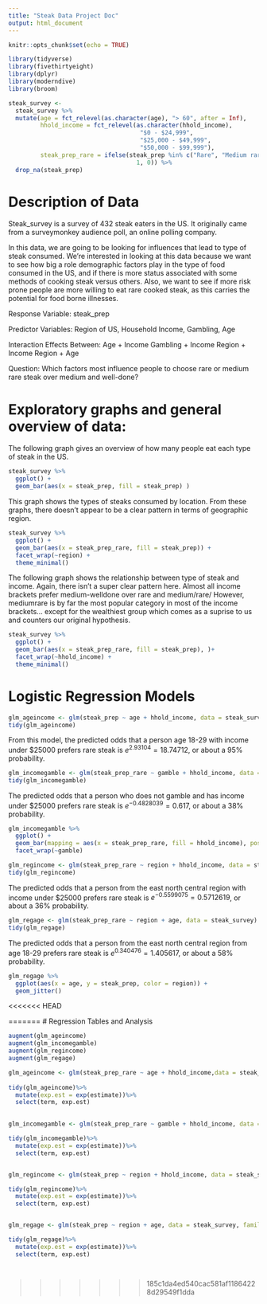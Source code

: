 ```yaml
---
title: "Steak Data Project Doc"
output: html_document
---
```


```r
knitr::opts_chunk$set(echo = TRUE)
```

```r
library(tidyverse)
library(fivethirtyeight)
library(dplyr)
library(moderndive)
library(broom)
```

```r
steak_survey <-
  steak_survey %>% 
  mutate(age = fct_relevel(as.character(age), "> 60", after = Inf),
         hhold_income = fct_relevel(as.character(hhold_income),
                                     "$0 - $24,999",
                                     "$25,000 - $49,999",
                                     "$50,000 - $99,999"),
         steak_prep_rare = ifelse(steak_prep %in% c("Rare", "Medium rare"),
                                    1, 0)) %>% 
  drop_na(steak_prep)
```

# Description of Data

Steak_survey is a survey of 432 steak eaters in the US. It originally came from a surveymonkey audience poll, an online polling company. 

In this data, we are going to be looking for influences that lead to type of steak consumed. We're interested in looking at this data because we want to see how big a role demographic factors play in the type of food consumed in the US, and if there is more status associated with some methods of cooking steak versus others. Also, we want to see if more risk prone people are more willing to eat rare cooked steak, as this carries the potential for food borne illnesses. 

Response Variable: steak_prep

Predictor Variables: Region of US, Household Income, Gambling, Age

Interaction Effects Between: 
Age + Income
Gambling + Income
Region + Income
Region + Age


Question: Which factors most influence people to choose rare or medium rare steak over medium and well-done?

# Exploratory graphs and general overview of data:


The following graph gives an overview of how many people eat each type of steak in the US. 
```r
steak_survey %>% 
  ggplot() + 
  geom_bar(aes(x = steak_prep, fill = steak_prep) )
```


This graph shows the types of steaks consumed by location. From these graphs, there doesn't appear to be a clear pattern in terms of geographic region. 
```r
steak_survey %>% 
  ggplot() + 
  geom_bar(aes(x = steak_prep_rare, fill = steak_prep)) +
  facet_wrap(~region) +
  theme_minimal()
```


The following graph shows the relationship between type of steak and income. Again, there isn't a super clear pattern here. Almost all income brackets prefer medium-welldone over rare and medium/rare/ However, mediumrare is by far the most popular category in most of the income brackets... except for the wealthiest group which comes as a suprise to us and counters our original hypothesis. 
```r
steak_survey %>% 
  ggplot() + 
  geom_bar(aes(x = steak_prep_rare, fill = steak_prep), )+
  facet_wrap(~hhold_income) +
  theme_minimal()
```


# Logistic Regression Models

```r
glm_ageincome <- glm(steak_prep ~ age + hhold_income, data = steak_survey, family = binomial(link = "logit"))
tidy(glm_ageincome)


```

From this model, the predicted odds that a person age 18-29 with income under \$25000 prefers rare steak is $e^{2.93104} = 18.74712$, or about a 95% probability. 


```r
glm_incomegamble <- glm(steak_prep_rare ~ gamble + hhold_income, data = steak_survey, family = binomial(link = "logit"))
tidy(glm_incomegamble)
```

The predicted odds that a person who does not gamble and has income under \$25000 prefers rare steak is $e^{-0.4828039} = 0.617$, or about a 38% probability.

```r
glm_incomegamble %>%
  ggplot() +
  geom_bar(mapping = aes(x = steak_prep_rare, fill = hhold_income), position = "fill")+
  facet_wrap(~gamble)
```


```r
glm_regincome <- glm(steak_prep_rare ~ region + hhold_income, data = steak_survey, family = binomial(link = "logit"))
tidy(glm_regincome)
```

The predicted odds that a person from the east north central region with income under \$25000 prefers rare steak is $e^{-0.5599075}= 0.5712619$, or about a 36% probability.

```r
glm_regage <- glm(steak_prep_rare ~ region + age, data = steak_survey)
tidy(glm_regage)

```

The predicted odds that a person from the east north central region from age 18-29 prefers rare steak is $e^{0.340476}=1.405617$, or about a 58% probability.

```r
glm_regage %>% 
  ggplot(aes(x = age, y = steak_prep, color = region)) +
  geom_jitter()
```

<<<<<<< HEAD

















=======
# Regression Tables and Analysis
```r
augment(glm_ageincome)
augment(glm_incomegamble)
augment(glm_regincome)
augment(glm_regage)

glm_ageincome <- glm(steak_prep_rare ~ age + hhold_income,data = steak_survey, family = binomial(link = "logit")) 
  
tidy(glm_ageincome)%>%
  mutate(exp.est = exp(estimate))%>%
  select(term, exp.est)

  
glm_incomegamble <- glm(steak_prep_rare ~ gamble + hhold_income, data = steak_survey, family = binomial(link = "logit"))

tidy(glm_incomegamble)%>%
  mutate(exp.est = exp(estimate))%>%
  select(term, exp.est)


glm_regincome <- glm(steak_prep ~ region + hhold_income, data = steak_survey, family = binomial(link = "logit"))

tidy(glm_regincome)%>%
  mutate(exp.est = exp(estimate))%>%
  select(term, exp.est)


glm_regage <- glm(steak_prep ~ region + age, data = steak_survey, family = binomial(link = "logit"))

tidy(glm_regage)%>%
  mutate(exp.est = exp(estimate))%>%
  select(term, exp.est)




```
>>>>>>> 185c1da4ed540cac581af11864228d29549f1dda








